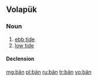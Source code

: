 {{also|Appendix:Variations of "ban"}}
==Volapük==

===Noun===
{{vo-noun}}

# [[ebb tide]]
# [[low tide]]

====Declension====
{{vo-decl-noun}}

[[mg:bän]]
[[pl:bän]]
[[ru:bän]]
[[tr:bän]]
[[vo:bän]]